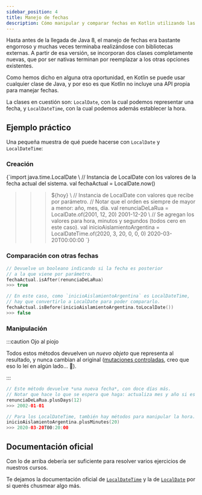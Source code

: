 ```yaml
---
sidebar_position: 4
title: Manejo de fechas
description: Cómo manipular y comparar fechas en Kotlin utilizando las clases de Java 8.
---
```



<!-- Qué complicado sacarle un ISO string a JS 🙄 -->


Hasta antes de la llegada de Java 8, el manejo de fechas era bastante engorroso y muchas veces terminaba realizándose con bibliotecas externas. A partir de esa versión, se incorporan dos clases completamente nuevas, que por ser nativas terminan por reemplazar a los otras opciones existentes.

Como hemos dicho en alguna otra oportunidad, en Kotlin se puede usar cualquier clase de Java, y por eso es que Kotlin no incluye una API propia para manejar fechas.

La clases en cuestión son: `LocalDate`, con la cual podemos representar una fecha, y `LocalDateTime`, con la cual podemos además establecer la hora.

## Ejemplo práctico

Una pequeña muestra de qué puede hacerse con `LocalDate` y `LocalDateTime`:

### Creación

<CodeBlock className="language-kotlin">{`import java.time.LocalDate
\ 
// Instancia de LocalDate con los valores de la fecha actual del sistema.
val fechaActual = LocalDate.now()
>>> ${hoy}
\ 
// Instancia de LocalDate con valores que recibe por parámetro.
// Notar que el orden es siempre de mayor a menor: año, mes, día.
val renunciaDeLaRua = LocalDate.of(2001, 12, 20)
>>> 2001-12-20
\ 
// Se agregan los valores para hora, minutos y segundos (todos cero en este caso).
val inicioAislamientoArgentina = LocalDateTime.of(2020, 3, 20, 0, 0, 0)
>>> 2020-03-20T00:00:00
`}

</CodeBlock>

### Comparación con otras fechas

```kotlin
// Devuelve un booleano indicando si la fecha es posterior
// a la que viene por parámetro.
fechaActual.isAfter(renunciaDeLaRua)
>>> true

// En este caso, como `inicioAislamientoArgentina` es LocalDateTime,
// hay que convertirlo a LocalDate para poder compararlo.
fechaActual.isBefore(inicioAislamientoArgentina.toLocalDate())
>>> false
```

### Manipulación

:::caution Ojo al piojo

Todos estos métodos devuelven un _nuevo objeto_ que representa al resultado, y nunca cambian al original ([mutaciones controladas](/docs/cualidades-disenio/cualidades-independientes-tecnologia/#mutaciones-controladas), creo que eso lo leí en algún lado... 🤔).

:::

```kotlin
// Este método devuelve *una nueva fecha*, con doce días más.
// Notar que hace lo que se espera que haga: actualiza mes y año si es necesario.
renunciaDeLaRua.plusDays(12)
>>> 2002-01-01

// Para los LocalDateTime, también hay métodos para manipular la hora.
inicioAislamientoArgentina.plusMinutes(20)
>>> 2020-03-20T00:20:00
```

## Documentación oficial

Con lo de arriba debería ser suficiente para resolver varios ejercicios de nuestros cursos.

Te dejamos la documentación oficial de [`LocalDateTime`](https://docs.oracle.com/javase/8/docs/api/java/time/LocalDateTime.html) y la de [`LocalDate`](https://docs.oracle.com/javase/8/docs/api/java/time/LocalDate.html) por si querés chusmear algo más.

